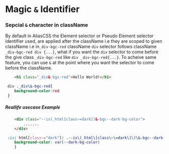 # Magic `&` Identifier

### Sepcial `&` character in className

By default in AliasCSS the Element selector or Pseudo Element selector identifier used, are applied after the className i.e they are 
scoped to given className i.e in`_div-bgc-red` className `div` selector follows className `_div-bgc-red div {...}`, what if you want 
the `div` selector to come before the give class `_div-bgc-red`  like `div _div-bgc-red{...}`. To acheive same feature, you can 
use `&` at the point where you want the selector to come before the className.
```html
    <h1 class="_div&-bgc-red">Hello World!</h1>
``` 
```css
 div ._div\&-bgc-red{
    background-color:red
 }
```
##### Reallife usecase Example
```html
    <div class="--is(_html[class~=dark])&-bgc--dark-bg-color">
        .......
    </div>
``` 
```css
 :is( html[class~="dark"]) .--is\(_html\[class\~\=dark\]\)\&-bgc--dark-bg-color{
    background-color: var(--dark-bg-color)
    }
 
 ```

 
